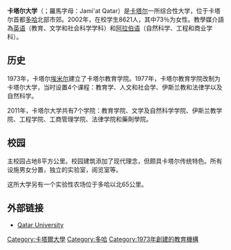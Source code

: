 {{Infobox university
|caption = 卡塔尔大学
|name =卡塔尔大学
|image_name = QULogo.png
|image_size = 184px
|established = 1973年
|type = [[國立大學|公立]]
|former_names = University of Qatar
|calendar= Quarter
|president = Hassan Rashid Al-Derham
|city = [[多哈|多哈]]
|country = [[卡塔尔|卡塔尔]]
|faculty = >700
|undergrad = >8000
|postgrad = 
|campus = [[市區|市區]]<br />{{convert|2000|acre|sqkm}} 
|colors = 
|language = 阿拉伯語及英語
|affiliations = Union of Arab Universities<br />League of Islamic Universities<br />International Association of Universities
|mascot =
|free_label = 刊物
|free = 
[http://www.qu.edu.qa/newsletters/campuslife/ Campus Life]（英文）<br />
[http://www.qu.edu.qa/newsletters/campustoday/ Campus Today]（阿拉伯文）
|athletics =
|website = [http://www.qu.edu.qa www.qu.edu.qa]
|logo =
}}
'''卡塔尔大学'''（{{lang-ar|جامعة قطر}}；羅馬字母：Jami'at Qatar）是[[卡塔尔|卡塔尔]]一所综合性大学，位于卡塔尔首都[[多哈|多哈]]北部市郊。2002年，在校学生8621人，其中73％为女性。教學媒介語為[[英语|英语]]（教育、文学和社会科学学科）和[[阿拉伯语|阿拉伯语]]（自然科学、工程和商业学科）。

== 历史 ==
1973年，卡塔尔[[埃米尔|埃米尔]]{{tsl|en|Khalifa bin Hamad Al Thani||Khalifa bin Hamad Al Thani}}建立了卡塔尔教育学院。1977年，卡塔尔教育学院改制为卡塔尔大学，当时设置4个课程：教育学、人文和社会学、伊斯兰教和法律学以及自然科学。

2011年，卡塔尔大学共有7个学院：教育学院、文学及自然科学学院、伊斯兰教学院、工程学院、工商管理学院、法律学院和藥劑學院。

== 校园 ==
主校园占地8平方公里。校园建筑添加了现代理念，但颇具卡塔尔传统特色。所有设施男女分置，独立的实验室，阅览室等。

这所大学另有一个实验性农场位于多哈以北65公里。

== 外部链接 ==
* [https://web.archive.org/web/20060209021557/http://www.qu.edu.qa/home/index.htm Qatar University]

[[Category:卡塔爾大學|Category:卡塔爾大學]]
[[Category:多哈|Category:多哈]]
[[Category:1973年創建的教育機構|Category:1973年創建的教育機構]]